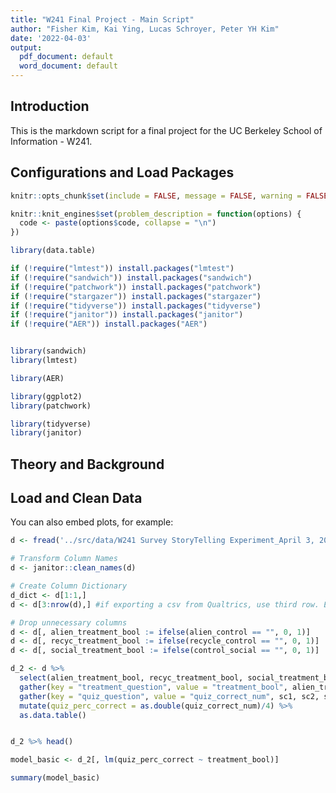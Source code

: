 ```yaml
---
title: "W241 Final Project - Main Script"
author: "Fisher Kim, Kai Ying, Lucas Schroyer, Peter YH Kim"
date: '2022-04-03'
output:
  pdf_document: default
  word_document: default
---
```


## Introduction

This is the markdown script for a final project for the UC Berkeley School of Information - W241.


## Configurations and Load Packages
```r
knitr::opts_chunk$set(include = FALSE, message = FALSE, warning = FALSE )

knitr::knit_engines$set(problem_description = function(options) {
  code <- paste(options$code, collapse = "\n")
})

```

```r
library(data.table)

if (!require("lmtest")) install.packages("lmtest")
if (!require("sandwich")) install.packages("sandwich")
if (!require("patchwork")) install.packages("patchwork")
if (!require("stargazer")) install.packages("stargazer")
if (!require("tidyverse")) install.packages("tidyverse")
if (!require("janitor")) install.packages("janitor")
if (!require("AER")) install.packages("AER")


library(sandwich)
library(lmtest)

library(AER) 

library(ggplot2) 
library(patchwork)

library(tidyverse)
library(janitor)


```
## Theory and Background 


## Load and Clean Data

You can also embed plots, for example:

```r
d <- fread('../src/data/W241 Survey StoryTelling Experiment_April 3, 2022_20.19.csv')

# Transform Column Names
d <- janitor::clean_names(d)

# Create Column Dictionary
d_dict <- d[1:1,]
d <- d[3:nrow(d),] #if exporting a csv from Qualtrics, use third row. Excel is 2

# Drop unnecessary columns
d <- d[, alien_treatment_bool := ifelse(alien_control == "", 0, 1)]
d <- d[, recyc_treatment_bool := ifelse(recycle_control == "", 0, 1)]
d <- d[, social_treatment_bool := ifelse(control_social == "", 0, 1)]

d_2 <- d %>% 
  select(alien_treatment_bool, recyc_treatment_bool, social_treatment_bool, sc1, sc2, sc3) %>%
  gather(key = "treatment_question", value = "treatment_bool", alien_treatment_bool, recyc_treatment_bool, social_treatment_bool) %>% 
  gather(key = "quiz_question", value = "quiz_correct_num", sc1, sc2, sc3) %>% 
  mutate(quiz_perc_correct = as.double(quiz_correct_num)/4) %>% 
  as.data.table()


d_2 %>% head()
```



```r
model_basic <- d_2[, lm(quiz_perc_correct ~ treatment_bool)]

summary(model_basic)


```
